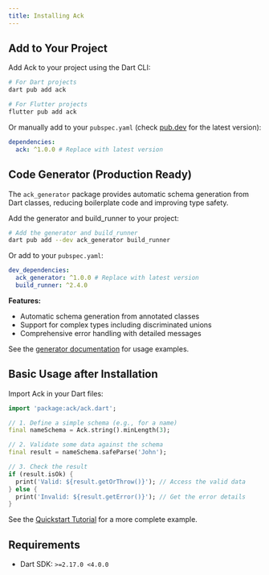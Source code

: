 ```yaml
---
title: Installing Ack
---
```



## Add to Your Project

Add Ack to your project using the Dart CLI:

```bash
# For Dart projects
dart pub add ack

# For Flutter projects
flutter pub add ack
```

Or manually add to your `pubspec.yaml` (check [pub.dev](https://pub.dev/packages/ack) for the latest version):

```yaml
dependencies:
  ack: ^1.0.0 # Replace with latest version
```

## Code Generator (Production Ready)

The `ack_generator` package provides automatic schema generation from Dart classes, reducing boilerplate code and improving type safety.

Add the generator and build_runner to your project:

```bash
# Add the generator and build_runner
dart pub add --dev ack_generator build_runner
```

Or add to your `pubspec.yaml`:

```yaml
dev_dependencies:
  ack_generator: ^1.0.0 # Replace with latest version
  build_runner: ^2.4.0
```

**Features:**
- Automatic schema generation from annotated classes
- Support for complex types including discriminated unions
- Comprehensive error handling with detailed messages

See the [generator documentation](https://docs.page/btwld/ack) for usage examples.

## Basic Usage after Installation

Import Ack in your Dart files:

```dart
import 'package:ack/ack.dart';

// 1. Define a simple schema (e.g., for a name)
final nameSchema = Ack.string().minLength(3);

// 2. Validate some data against the schema
final result = nameSchema.safeParse('John');

// 3. Check the result
if (result.isOk) {
  print('Valid: ${result.getOrThrow()}'); // Access the valid data
} else {
  print('Invalid: ${result.getError()}'); // Get the error details
}
```

See the [Quickstart Tutorial](./quickstart-tutorial.mdx) for a more complete example.

## Requirements

- Dart SDK: `>=2.17.0 <4.0.0` 